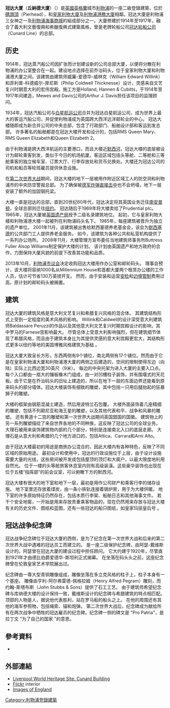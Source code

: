 {{Infobox building
| name       = Cunard Building
| image               = [[File:Cunard_Building_Front.jpg|240px]]
| caption             = 
| location            = [[英格蘭|英格蘭]][[利物浦|利物浦]]
| map_type             = United Kingdom Liverpool Central
| map_alt              = 
| map_caption          =
| coordinates         = {{coord|53.4041|-2.9954|display=inline}}
| architect           = William Edward Willink and Philip Coldwell Thicknesse
| building_type       = [[辦公室|辦公室]]
| architectural_style = [[意大利|意大利]][[文艺复兴建筑|文艺复兴建筑]]、[[希臘復興式建築|希臘復興式建築]]
| structural_system   = [[钢筋混凝土|钢筋混凝土]]配以[[波特兰石|波特兰石]]外牆
| cost                = 
| owner               = 利物浦市議會
| current_tenants     = 各種公共部門和私營公司
| start_date          = 1914年
| completion_date     = 1917年
| floor_area          = 
| main_contractor     = [[Holland,_Hannen_&_Cubitts|Holland, Hannen & Cubitts]]
}}
'''冠达大厦'''（'''丘納德大廈'''）（{{lang-en|Cunard Building}}）是[[英國|英國]][[英格蘭|英格蘭]]城市[[利物浦|利物浦]]的一座二級登錄建築，位於[[碼頭頂|碼頭頂]]（Pierhead），和[[皇家利物大廈|皇家利物大廈]]及[[利物浦港務大廈|利物浦港務大廈]]相鄰。冠达大廈是利物浦三女神之一及[[利物浦海事商城|利物浦海事商城]]的組成部分之一。大廈修建於1914年至1917年，融合了義大利文藝復興和希臘復興式建築風格，曾是老牌轮船公司[[冠达轮船公司|冠达轮船公司]]（Cunard Line）的总部。

==历史==
1914年，冠达蒸汽船公司因扩张而计划建设新的公司总部大厦，以便将分散在利物浦的办公室整合在一起。建设地点选择在前乔治码头，位于皇家利物大厦和利物浦港大厦之间。该建筑由建筑师威廉-爱德华-威林克（William Edward Willink）和菲利普-科德威尔-厚尼斯（Philip Coldwell Thicknesse）设计，灵感来自文艺复兴时期意大利的宏伟宫殿。施工方是Holland, Hannen & Cubitts，于1914年至1917年间建造，Mewes and Davis公司的Arthur J. Davis担任该项目的监理顾问。

1934年，冠达汽船公司与[[白星航運|白星航运公司]]合并为冠达白星航运公司，成为世界上最大的客运汽船公司，并促使利物浦成为英国跨大西洋远洋邮轮业的中心。
冠达大楼随即成为新合并公司的中央总部，包含了行政部门、船舶设计部和客运到发总部。
许多著名的船舶都是在冠达大楼开发和设计的，包括RMS Queen Mary、RMS Queen Elizabeth和Queen Elizabeth 2。

由于利物浦是跨大西洋航运的主要港口，而且大楼近[[梅西河|默西河]]，冠达大楼的底层被设计为邮轮乘客到发，类似于今日的机场航厦。客运区域包括头等舱、二等舱和三等舱乘客的独立候车室、订票大厅、行李存放处和货币兑换处。大楼还为冠达公司的司机和船员等轮班雇员提供休息设施。

在[[第二次世界大战|第二次世界大战]]期间，冠达大楼的地下一层被用作附近区域工人的防空洞和利物浦市的中央防空警报总部。
为了确保被[[納粹德國空軍|德军炸弹直接击中]]也不会坍塌，地下一层安装了额外的加固钢托梁。

大楼一直是冠达的总部，直到20世纪60年代，冠达决定将其英国业务迁往[[南安普敦|南安普顿]]，全球总部则迁往[[纽约|纽约]]。
冠达随后于1969年将大楼卖给了Prudential plc。
1965年，冠达大厦被[[英国遗产局|英国遗产局]]授予二级名录建筑地位。
起初，它与皇家利物大楼和利物浦港大楼一起被列在利物浦码头名下。
1985年，每座建筑被晋升为独立的遗产单位。
2001年11月，该建筑被出售给默西塞德养老基金会，该会为[[默西賽德郡|默西塞德]]的公共部门工人提供养老金服务。
如今，该建筑为各种公共和私营机构提供了一系列办公场所。
2008年11月，大楼管理方宣布委任当地建筑师事务所Buttress Fuller Alsop Williams制定保护大楼的计划。
该计划由英国遗产和地方政府的合作，力图保持大厦风貌的前提下改善其功能和品质。

2013年10月，[[利物浦市议会|利物浦市议会]]决定收购冠达大楼用作办公室和邮轮码头。
理事会预计，该大楼将容纳1000名从Millennium House和首都大厦两个租赁办公楼的工作人员，估计可节省130万英镑开支。
然而，由于安装和运营[[安全檢查|安检]]和[[邊境管制|边境管制]]费用过高，原计划的邮轮码头被搁置。

==建筑==
冠达大厦的建筑风格是意大利文艺复兴和希腊复兴风格的混合体。
其建筑结构形式上受到一定程度的美术风格的影响。
Willink和Caldwell的设计深受意大利建筑师Baldassare Peruzzi的作品以及其他意大利文艺复兴时期宫殿设计的影响，其中罗马的Farnese宫影响最大。
尽管总体上受意大利影响强烈，但在建筑细节体现了希腊风格，而且由于建筑本身比为其提供灵感的意大利宫殿更宏大，其结构形式更多以纽约等地的美国博雅风格建筑为基础 。

冠达大厦大致呈长方形，东西两侧有9个铺位，南北两侧有17个铺位。然而由于它是在皇家利物浦大厦和利物浦港大厦的两侧之后建造的，空间的限制使得东边（向陆）实际上比西边宽30英尺（9米）。 每边的中央托架为进入大厦的主要入口点。每个入口都由一扇大的镶板橡木门组成，由一对凹槽柱子装饰，并有围堰式的天花板。由于它是在乔治码头的旧址上建造的，所以在地下一层的东面边界还能看到原来码头的部分墙体。冠达大楼装饰有细致的雕塑，其中包括一只用后腿抬起的狂暴狮子的雕塑。

大楼的框架由钢筋混凝土建造，然后用波特兰石包覆。
大楼外面装饰着几座精细的雕塑，包括不列颠尼亚和海王星的雕塑，以及其他代表和平、战争和风暴的雕塑。
还有黄道十二宫的雕塑和第一次世界大战期间英国盟国的国徽。
建筑物上的另一系列雕塑描绘了来自世界各地的不同种族，这反映了冠达公司的全球业务。
大理石被用来装饰建筑物内部的几个部分，特别是连接南北入口的底层走廊。
大理石是从意大利和希腊的几个地方进口的，包括Attica、Carrara和Arni Alto。

由于冠达大楼最初的用途是商旅办公混合的，因此大楼内有各种特色，反映了不同区域的原始用途。
最初设计和使用中，冠达的行政设施位于上层，由于设计设施需要大量的光线，这些房间被开发成包括屋顶的顶灯和大窗户，以最大限度地利用自然光。
位于一楼的头等舱旅客休息室内则有高级装潢。这些豪华装饰也出现在位于五楼“指挥部”的前会议室，可以俯瞰下方的默西河。

冠达大楼有很大的地下室和地下一层，最初是用作公司财产和乘客行李的储存设施。
地下室里还存放着煤炭，由一条小铁轨连接着锅炉房，用于为大楼供暖。
地下室的许多原始特征仍然存在，包括木质行李架、船舶日志和其他海事文件。
若干个安全地窖，一开始是用来存放贵重乘客物品的，现在仍然用来存放与冠达大楼有关的历史文件、图纸和蓝图，还有一些冠达的船只图纸，如皇家玛丽皇后号 。

==冠达战争纪念碑==
冠达战争纪念碑位于冠达大厦的西侧，是为了纪念在第一次世界大战和后来的第二次世界大战中遇难的冠达员工而建立的。
是一座二级保护纪念碑，由阿瑟-戴维斯设计的。阿瑟曾在冠达大厦的建设过程中担任顾问。
它大约建于1920年，尽管直到1921年才由德比伯爵爱德华-斯坦利正式揭幕。
在坐落在码头头之前，这座纪念碑曾在伦敦皇家艺术学院展出过。

纪念碑由一尊大型青铜雕像组成，雕像坐落在多立克风格的柱子上，柱子本身有一个基座。
雕像由亨利-阿尔弗雷德-佩格拉姆（Henry Alfred Pegram）雕刻，而约翰-斯塔布斯（John Stubbs & Sons）提供了石工工艺。
由于建筑师希望纪念碑与库纳德大楼的设计保持一致，戴维斯设计的纪念碑与希腊建筑的特点相匹配。
顶部的人物是人，据说他代表胜利，站在罗马船的船头之上。
在他的周围还有其他的海军参照物，包括绳索、锚和炮弹。
第二次世界大战后，纪念碑成为献给所有在两次战争中牺牲的冠达雇员的纪念碑。纪念碑一侧的碑文是 "Pro Patria"，是拉丁文 "为了自己的国家 "的意思。

==參考資料==
*{{cite book |last=Sharples |first=Joseph |title=Pevsner Architectural Guides: Liverpool |publisher=[[Yale_University_Press|Yale University Press]] |year=2004 |isbn=0-300-10258-5}}

==外部連結==
{{Commons category|Cunard Building}} 
* [https://web.archive.org/web/20080828041858/http://www.liverpoolworldheritage.com/visitingthewhs/areas/pierhead/cunardbuilding.asp Liverpool World Heritage Site: Cunard Building]
* [http://www.flickr.com/photos/4737carlin/1250356032/ Flickr] {{Wayback|url=http://www.flickr.com/photos/4737carlin/1250356032/ |date=20160729124646 }} interior
*[https://web.archive.org/web/20121023081020/http://www.imagesofengland.org.uk/Details/Default.aspx?id=214150 Images of England]
{{coord|53.4051|-2.9954|region:GB_type:landmark|display=title}}


[[Category:利物浦登錄建築|Category:利物浦登錄建築]]